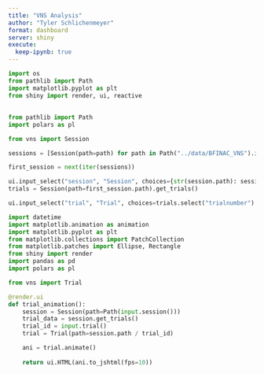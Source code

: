 ```yaml
---
title: "VNS Analysis"
author: "Tyler Schlichenmeyer"
format: dashboard
server: shiny
execute: 
  keep-ipynb: true
---
```


```python
import os
from pathlib import Path
import matplotlib.pyplot as plt
from shiny import render, ui, reactive
```


## {.toolbar}

```python
from pathlib import Path
import polars as pl

from vns import Session

sessions = [Session(path=path) for path in Path("../data/BFINAC_VNS").iterdir()]

first_session = next(iter(sessions))

ui.input_select("session", "Session", choices={str(session.path): session.path.stem for session in sessions}, selected=first_session,)
trials = Session(path=first_session.path).get_trials()

ui.input_select("trial", "Trial", choices=trials.select("trialnumber").collect().get_column("trialnumber").to_list())

```


```python
import datetime
import matplotlib.animation as animation
import matplotlib.pyplot as plt
from matplotlib.collections import PatchCollection
from matplotlib.patches import Ellipse, Rectangle
from shiny import render
import pandas as pd
import polars as pl

from vns import Trial

@render.ui
def trial_animation():
    session = Session(path=Path(input.session()))
    trial_data = session.get_trials()
    trial_id = input.trial()
    trial = Trial(path=session.path / trial_id)

    ani = trial.animate()
    
    return ui.HTML(ani.to_jshtml(fps=10))
    
```